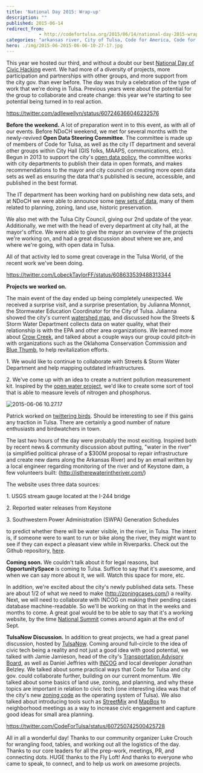```yaml
---
title: 'National Day 2015: Wrap-up'
description: ""
published: 2015-06-14
redirect_from: 
            - http://codefortulsa.org/2015/06/14/national-day-2015-wrap-up/
categories: "arkansas river, City of Tulsa, Code for America, Code for Tulsa Blog, Crow Creek, keystone dam, National Day of Civic Hacking, water in the river"
hero: ./img/2015-06-2015-06-06-10-27-17.jpg
---
```

This year we hosted our third, and without a doubt our best [National Day of Civic Hacking](http://hackforchange.org/) event. We had more of a diversity of projects, more participation and partnerships with other groups, and more support from the city gov. than ever before. The day was truly a celebration of the type of work that we're doing in Tulsa. Previous years were about the potential for the group to collaborate and create change: this year we're starting to see potential being turned in to real action.

https://twitter.com/adllewellyn/status/607246366046232576

**Before the weekend.** A lot of preparation went in to this event, as with all of our events. Before NDoCH weekend, we met for several months with the newly-revived **Open Data Steering Committee**. The committee is made up of members of Code for Tulsa, as well as the city IT department and several other groups within City Hall (GIS folks, MAAPS, communications, etc.). Begun in 2013 to support the city's [open data policy](https://www.cityoftulsa.org/our-city/open-tulsa/about-open-tulsa.aspx), the committee works with city departments to publish their data in open formats, and makes recommendations to the mayor and city council on creating more open data sets as well as ensuring the data that's published is secure, accessible, and published in the best format.

The IT department has been working hard on publishing new data sets, and at NDoCH we were able to announce some [new sets of data](https://www.cityoftulsa.org/our-city/open-tulsa/open-tulsa-dataset-list.aspx), many of them related to planning, zoning, land use, historic preservation.

We also met with the Tulsa City Council, giving our 2nd update of the year. Additionally, we met with the head of every department at city hall, at the mayor's office. We were able to give the mayor an overview of the projects we're working on, and had a great discussion about where we are, and where we're going, with open data in Tulsa.

All of that activity led to some great coverage in the Tulsa World, of the recent work we've been doing.

https://twitter.com/LobeckTaylorFF/status/608633539488313344

**Projects we worked on.**

The main event of the day ended up being completely unexpected. We received a surprise visit, and a surprise presentation, by Julianna Monnot, the Stormwater Education Coordinator for the City of Tulsa. Julianna showed the city's current [watershed map](https://www.cityoftulsa.org/environmental-programs/stormwater-quality/my-watershed-map.aspx), and discussed how the Streets & Storm Water Department collects data on water quality, what their relationship is with the EPA and other area organizations. We learned more about [Crow Creek](http://www.tulsaworld.com/news/local/tulsans-learn-about-rehabilitating-city-treasure-crow-creek/article_dfa75c78-314c-5e5a-8138-2c351fff93c3.html), and talked about a couple ways our group could pitch-in with organizations such as the Oklahoma Conservation Commission and [Blue Thumb](http://www.bluethumbok.com/), to help revitalization efforts.

1\. We would like to continue to collaborate with Streets & Storm Water Department and help mapping outdated infrastructures.

2\. We've come up with an idea to create a nutrient pollution measurement kit. Inspired by the [open water project](https://github.com/openwaterproject), we'd like to create some sort of tool that is able to measure levels of nitrogen and phosphorus.

![2015-06-06 10.27.17](./img/2015-06-2015-06-06-10-27-17.jpg)

Patrick worked on [twittering birds](https://github.com/destos/birdo). Should be interesting to see if this gains any traction in Tulsa. There are certainly a good number of nature enthusiasts and birdwatchers in town.

The last two hours of the day were probably the most exciting. Inspired both by recent news & community discussion about putting, "water in the river" (a simplified political phrase of a \$300M proposal to repair infrastructure and create new dams along the Arkansas River) and by an email written by a local engineer regarding monitoring of the river and of Keystone dam, a few volunteers built: (http://istherewaterintheriver.com/)

The website uses three data sources:

1\. USGS stream gauge located at the I-244 bridge

2\. Reported water releases from Keystone

3\. Southwestern Power Administration (SWPA) Generation Schedules

to predict whether there will be water visible, in the river, in Tulsa. The intent is, if someone were to want to run or bike along the river, they might want to see if they can expect a pleasant view while in Riverparks. Check out the Github repository, [here](https://github.com/codefortulsa/water-in-the-river).

**Coming soon.** We couldn't talk about it for legal reasons, but **OpportunitySpace** is coming to Tulsa. Suffice to say that it's awesome, and when we can say more about it, we will. Watch this space for more, etc.

In addition, we're excited about the city's newly published data sets. These are about 1/2 of what we need to make (http://zoningcases.com/) a reality. Next, we will need to collaborate with INCOG on making their pending cases database machine-readable. So we'll be working on that in the weeks and months to come. A great goal would be to be able to say that it's a working website, by the time [National Summit](http://www.codeforamerica.org/summit/) comes around again at the end of Sept.

**TulsaNow Discussion.** In addition to great projects, we had a great panel discussion, hosted by [TulsaNow](http://tulsanow.org/). Coming around full-circle to the idea of civic tech being a reality and not just a good idea with good potential, we talked with Jamie Jamieson, head of the city's [Transportation Advisory Board](https://www.cityoftulsa.org/city-services/streets/transportation-advisory-board.aspx), as well as Daniel Jeffries with [INCOG](http://www.incog.org/) and local developer Jonathan Belzley. We talked about some practical ways that Code for Tulsa and city gov. could collaborate further, building on our current momentum. We talked about some basics of land use, zoning, and planning, and why these topics are important in relation to civic tech (one interesting idea was that of the city's new [zoning code](http://zoningcode.planittulsa.org/) as the operating system of Tulsa). We also talked about introducing tools such as [StreetMix](http://streetmix.net/) and [MapBox](https://www.mapbox.com/) to neighborhood meetings as a way to increase civic engagement and capture good ideas for small area planning.

https://twitter.com/CodeForTulsa/status/607250742500425728

All in all a wonderful day! Thanks to our community organizer Luke Crouch for wrangling food, tables, and working out all the logistics of the day. Thanks to our core leaders for all the prep-work, meetings, PR, and connecting dots. HUGE thanks to the Fly Loft! And thanks to everyone who came to speak, to connect, and to help us work on awesome projects.
